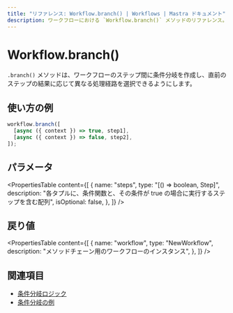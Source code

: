 ```yaml
---
title: "リファレンス: Workflow.branch() | Workflows | Mastra ドキュメント"
description: ワークフローにおける `Workflow.branch()` メソッドのリファレンス。ステップ間に条件分岐を作成します。
---
```


# Workflow.branch()

`.branch()` メソッドは、ワークフローのステップ間に条件分岐を作成し、直前のステップの結果に応じて異なる処理経路を選択できるようにします。

## 使い方の例

```typescript copy
workflow.branch([
  [async ({ context }) => true, step1],
  [async ({ context }) => false, step2],
]);
```


## パラメータ

<PropertiesTable
  content={[
    {
      name: "steps",
      type: "[() => boolean, Step]",
      description:
        "各タプルに、条件関数と、その条件が true の場合に実行するステップを含む配列",
      isOptional: false,
    },
  ]}
/>

## 戻り値

<PropertiesTable
  content={[
    {
      name: "workflow",
      type: "NewWorkflow",
      description: "メソッドチェーン用のワークフローのインスタンス",
    },
  ]}
/>

## 関連項目

- [条件分岐ロジック](/docs/workflows/control-flow#conditional-logic-with-branch)
- [条件分岐の例](/examples/workflows_legacy/conditional-branching)